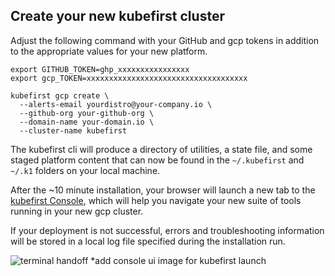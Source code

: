 ## Create your new kubefirst cluster

Adjust the following command with your GitHub and gcp tokens in addition to the appropriate values for your new platform.

```shell
export GITHUB_TOKEN=ghp_xxxxxxxxxxxxxxxx
export gcp_TOKEN=xxxxxxxxxxxxxxxxxxxxxxxxxxxxxxxxxxxx

kubefirst gcp create \
  --alerts-email yourdistro@your-company.io \
  --github-org your-github-org \
  --domain-name your-domain.io \
  --cluster-name kubefirst
```

The kubefirst cli will produce a directory of utilities, a state file, and some staged platform content that can now be found in the `~/.kubefirst` and `~/.k1` folders on your local machine.

After the ~10 minute installation, your browser will launch a new tab to the [kubefirst Console](https://github.com/kubefirst/console), which will help you navigate your new suite of tools running in your new gcp cluster.

If your deployment is not successful, errors and troubleshooting information will be stored in a local log file specified during the installation run.

![terminal handoff](../../../img/gcp/gitlab/handoff-screen.png)
*add console ui image for kubefirst launch
